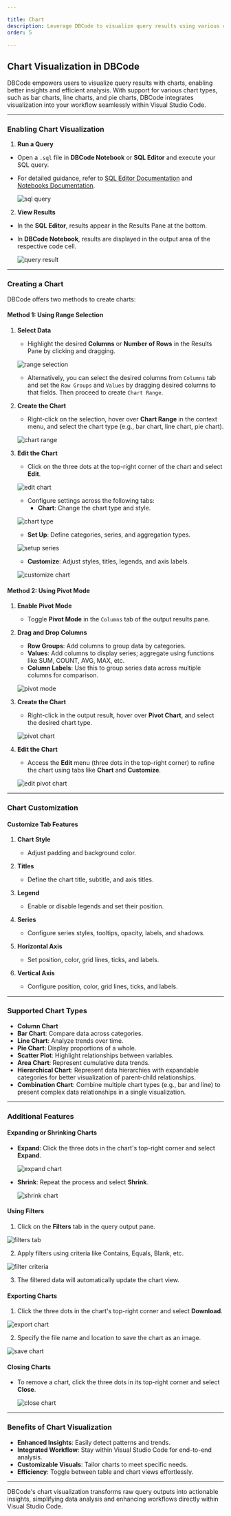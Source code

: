 ```yaml
---

title: Chart  
description: Leverage DBCode to visualize query results using various chart types like bar charts, line charts, and pie charts, enhancing data interpretation within Visual Studio Code.  
order: 5  

---
```


## Chart Visualization in DBCode  

DBCode empowers users to visualize query results with charts, enabling better insights and efficient analysis. With support for various chart types, such as bar charts, line charts, and pie charts, DBCode integrates visualization into your workflow seamlessly within Visual Studio Code.  

---

### Enabling Chart Visualization  

1. **Run a Query**  
- Open a `.sql` file in **DBCode Notebook** or **SQL Editor** and execute your SQL query.  

- For detailed guidance, refer to [SQL Editor Documentation](/docs/query/sql-editor) and [Notebooks Documentation](/docs/query/notebooks).  

   ![sql query](./sql-query.png)

2. **View Results**  
- In the **SQL Editor**, results appear in the Results Pane at the bottom.  

- In **DBCode Notebook**, results are displayed in the output area of the respective code cell.  

   ![query result](./query-result.png)

---

### Creating a Chart  

DBCode offers two methods to create charts:  

#### **Method 1: Using Range Selection**  

1. **Select Data**  
   - Highlight the desired **Columns** or **Number of Rows** in the Results Pane by clicking and dragging.  

   ![range selection](./range-selection.png)

   - Alternatively, you can select the desired columns from `Columns` tab and set the `Row Groups` and `Values` by dragging desired columns to that fields. Then proceed to create `Chart Range`.

2. **Create the Chart**
   - Right-click on the selection, hover over **Chart Range** in the context menu, and select the chart type (e.g., bar chart, line chart, pie chart).  

   ![chart range](./chart-range.png)

3. **Edit the Chart**  
   - Click on the three dots at the top-right corner of the chart and select **Edit**.  
   
   ![edit chart](./edit-chart.png)

   - Configure settings across the following tabs:  
     - **Chart**: Change the chart type and style.  

   ![chart type](./chart-type.png)

     - **Set Up**: Define categories, series, and aggregation types.  

   ![setup series](./setup-series.png)

     - **Customize**: Adjust styles, titles, legends, and axis labels.  

   ![customize chart](./customize-chart.png)

#### **Method 2: Using Pivot Mode**  

1. **Enable Pivot Mode**  
   - Toggle **Pivot Mode** in the `Columns` tab of the output results pane.  

2. **Drag and Drop Columns**  
   - **Row Groups**: Add columns to group data by categories.  
   - **Values**: Add columns to display series; aggregate using functions like SUM, COUNT, AVG, MAX, etc.  
   - **Column Labels**: Use this to group series data across multiple columns for comparison.  

   ![pivot mode](./pivot-mode.png)

3. **Create the Chart**  
   - Right-click in the output result, hover over **Pivot Chart**, and select the desired chart type.  

   ![pivot chart](./pivot-chart.png)

4. **Edit the Chart**  
   - Access the **Edit** menu (three dots in the top-right corner) to refine the chart using tabs like **Chart** and **Customize**.

   ![edit pivot chart](./edit-pivot-chart.png)

---

### Chart Customization  

#### **Customize Tab Features**  

1. **Chart Style**  
   - Adjust padding and background color.  

2. **Titles**  
   - Define the chart title, subtitle, and axis titles.  

3. **Legend**  
   - Enable or disable legends and set their position.  

4. **Series**  
   - Configure series styles, tooltips, opacity, labels, and shadows.  

5. **Horizontal Axis**  
   - Set position, color, grid lines, ticks, and labels.  

6. **Vertical Axis**  
   - Configure position, color, grid lines, ticks, and labels.  

---

### Supported Chart Types  

- **Column Chart**  
- **Bar Chart**: Compare data across categories.  
- **Line Chart**: Analyze trends over time.  
- **Pie Chart**: Display proportions of a whole.  
- **Scatter Plot**: Highlight relationships between variables.  
- **Area Chart**: Represent cumulative data trends.  
- **Hierarchical Chart**: Represent data hierarchies with expandable categories for better visualization of parent-child relationships.  
- **Combination Chart**: Combine multiple chart types (e.g., bar and line) to present complex data relationships in a single visualization.  

---

### Additional Features  

#### **Expanding or Shrinking Charts**  
- **Expand**: Click the three dots in the chart's top-right corner and select **Expand**.  

  ![expand chart](./expand-chart.png)

- **Shrink**: Repeat the process and select **Shrink**.  

  ![shrink chart](./shrink-chart.png)

#### **Using Filters**  
1. Click on the **Filters** tab in the query output pane.  

  ![filters tab](./filters-tab.png)

2. Apply filters using criteria like Contains, Equals, Blank, etc.  

  ![filter criteria](./filter-criteria.png)

3. The filtered data will automatically update the chart view.  

#### **Exporting Charts**  
1. Click the three dots in the chart's top-right corner and select **Download**.  

  ![export chart](./export-chart.png)

2. Specify the file name and location to save the chart as an image.  

  ![save chart](./save-chart.png)

#### **Closing Charts**  
- To remove a chart, click the three dots in its top-right corner and select **Close**.  

  ![close chart](./close-chart.png)

---

### Benefits of Chart Visualization  

- **Enhanced Insights**: Easily detect patterns and trends.  
- **Integrated Workflow**: Stay within Visual Studio Code for end-to-end analysis.  
- **Customizable Visuals**: Tailor charts to meet specific needs.  
- **Efficiency**: Toggle between table and chart views effortlessly.  

---

DBCode's chart visualization transforms raw query outputs into actionable insights, simplifying data analysis and enhancing workflows directly within Visual Studio Code.